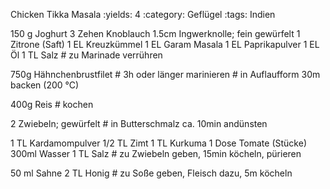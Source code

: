 Chicken Tikka Masala
:yields: 4
:category: Geflügel
:tags: Indien

150 g Joghurt
3 Zehen Knoblauch
1.5cm Ingwerknolle; fein gewürfelt
1 Zitrone (Saft)
1 EL Kreuzkümmel
1 EL Garam Masala
1 EL Paprikapulver
1 EL Öl
1 TL Salz
# zu Marinade verrühren

750g Hähnchenbrustfilet
# 3h oder länger marinieren
# in Auflaufform 30m backen (200 °C)

400g Reis
# kochen

2 Zwiebeln; gewürfelt
# in Butterschmalz ca. 10min andünsten

1 TL Kardamompulver
1/2 TL Zimt
1 TL Kurkuma
1 Dose Tomate (Stücke)
300ml Wasser
1 TL Salz
# zu Zwiebeln geben, 15min köcheln, pürieren

50 ml Sahne
2 TL Honig
# zu Soße geben, Fleisch dazu, 5m köcheln





